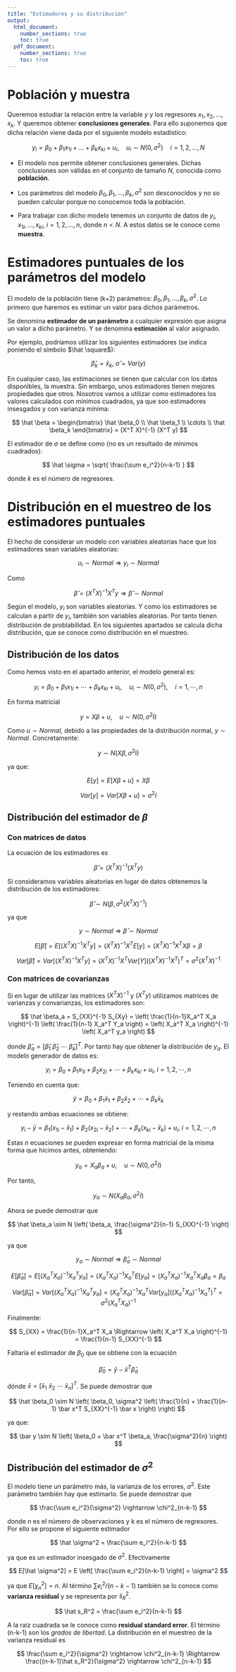 ```yaml
---
title: "Estimadores y su distribución"
output: 
  html_document:
    number_sections: true
    toc: true
  pdf_document:
    number_sections: true
    toc: true
---
```


# Población y muestra

Queremos estudiar la relación entre la variable $y$ y los regresores $x_1, x_2, \ldots, x_k$. Y queremos obtener **conclusiones generales**. Para ello suponemos que dicha relación viene dada por el siguiente modelo estadístico:

$$
y_i = \beta_0 + \beta_1 x_{1i} + \ldots + \beta_k x_{ki} + u_i, \quad u_i \sim N(0,\sigma^2) \quad i = 1,2, \ldots,N
$$

- El modelo nos permite obtener conclusiones generales. Dichas conclusiones son válidas en el conjunto de tamaño $N$, conocida como **población**.

- Los parámetros del modelo $\beta_0, \beta_1, \ldots, \beta_k, \sigma^2$ son desconocidos y no so pueden calcular porque no conocemos toda la población.

- Para trabajar con dicho modelo tenemos un conjunto de datos de $y_i, x_{1i}, \ldots, x_{ki}, \ i = 1,2, \ldots, n$, donde $n < N$. A estos datos se le conoce como **muestra**. 


# Estimadores puntuales de los parámetros del modelo

El modelo de la población tiene (k+2) parámetros: $\beta_0, \beta_1, \ldots, \beta_k, \sigma^2$. Lo primero que haremos es estimar un valor para dichos parámetros.

Se denomina **estimador de un parámetro** a cualquier expresión que asigna un valor a dicho parámetro. Y se denomina **estimación** al valor asignado.

Por ejemplo, podríamos utilizar los siguientes estimadores (se indica poniendo el símbolo $\hat \square$):

$$
\hat \beta_k = \bar x_{k}, \ \hat \sigma = Var(y)
$$

En cualquier caso, las estimaciones se tienen que calcular con los datos disponibles, la muestra. Sin embargo, unos estimadores tienen mejores propiedades que otros. Nosotros vamos a utilizar como estimadores los valores calculados con mínimos cuadrados, ya que son estimadores insesgados y con varianza mínima:

$$
\hat \beta =
\begin{bmatrix}
\hat \beta_0 \\ 
\hat \beta_1 \\
\cdots
\\
\hat \beta_k
\end{bmatrix}
=
(X^T X)^{-1} (X^T y)
$$

El estimador de $\sigma$ se define como (no es un resultado de mínimos cuadrados):

$$
\hat \sigma = \sqrt{ \frac{\sum e_i^2}{n-k-1} }
$$

donde $k$ es el número de regresores.

# Distribución en el muestreo de los estimadores puntuales

El hecho de considerar un modelo con variables aleatorias hace que los estimadores sean variables aleatorias:

$$
u_i \sim Normal \Rightarrow y_i \sim Normal
$$

Como

$$
\hat \beta = (X^T X)^{-1} X^T y \Rightarrow \hat \beta \sim Normal
$$

Según el modelo, $y_i$ son variables aleatorias. Y como los estimadores se calculan a partir de $y_i$, también son variables aleatorias. Por tanto tienen distribución de problabilidad. En los siguientes apartados se calcula dicha distribución, que se conoce como distribución en el muestreo.

## Distribución de los datos

Como hemos visto en el apartado anterior, el modelo general es:

$$
y_i = \beta_0 + \beta_1 x_{1i} + \cdots + \beta_k x_{ki} + u_i, \quad u_i \sim N(0,\sigma^2), \quad i = 1,\cdots,n
$$

En forma matricial

$$
y = X \beta + u, \quad u \sim N(0,\sigma^2 \mathrm{I})
$$

Como $u \sim Normal$, debido a las propiedades de la distribución normal, $y \sim Normal$. Concretamente:

$$
y \sim N(X \beta, \sigma^2 \mathrm{I})
$$

ya que:

$$
E[y] = E[ X\beta + u] = X \beta
$$

$$
Var[y] = Var[ X\beta + u] =  \sigma^2 I
$$


## Distribución del estimador de $\beta$


### Con matrices de datos

La ecuación de los estimadores es

$$
\hat \beta
=
(X^T X)^{-1} (X^T y)
$$

Si consideramos variables aleatorias en lugar de datos obtenemos la distribución de los estimadores:

$$
\hat \beta \sim N(\beta, \sigma^2 (X^T X)^{-1})
$$

ya que 

$$y \sim Normal \Rightarrow \hat \beta \sim Normal$$

$$
E[\hat \beta] = E[(X^TX)^{-1}X^T y] = (X^TX)^{-1}X^T E[y] = (X^TX)^{-1}X^T X\beta = \beta
$$

$$
Var[\hat \beta] = Var[(X^TX)^{-1}X^T y] = (X^TX)^{-1}X^T Var[Y] ((X^TX)^{-1}X^T)^T = \sigma^2 (X^TX)^{-1}
$$

### Con matrices de covarianzas

Si en lugar de utilizar las matrices $(X^TX)^{-1}$ y $(X^T y)$ utilizamos matrices de varianzas y convarianzas, los estimadores son:

$$
\hat \beta_a = S_{XX}^{-1} S_{Xy} = \left( \frac{1}{n-1}X_a^T X_a \right)^{-1}  \left( \frac{1}{n-1} X_a^T Y_a \right) = \left( X_a^T X_a \right)^{-1}  \left( X_a^T y_a \right)
$$

donde $\hat \beta_a = [\hat \beta_1 \ \hat \beta_2 \ \cdots \ \hat \beta_k]^T$. Por tanto hay que obtener la distribución de $y_a$. El modelo generador de datos es:

$$
y_i = \beta_0 + \beta_1 x_{1i} + \beta_2 x_{2i} + \cdots + \beta_k x_{ki} + u_i, \ i = 1,2,\cdots,n
$$

Teniendo en cuenta que:

$$
\bar y = \beta_0 + \beta_1 \bar x_{1} + \beta_2 \bar x_{2} + \cdots + \beta_k \bar x_{k}
$$

y restando ambas ecuaciones se obtiene:

$$
y_i - \bar y = \beta_1 (x_{1i} - \bar x_{1}) + \beta_2 (x_{2i} - \bar x_{2}) + \cdots + \beta_k (x_{ki} - \bar x_{k}) + u_i, \ i = 1,2,\cdots,n
$$

Estas *n* ecuaciones se pueden expresar en forma matricial de la misma forma que hicimos antes, obteniendo:

$$
y_a = X_a \beta_a + u, \quad u \sim N(0,\sigma^2 I)
$$

Por tanto, 

$$
y_a \sim N \left( X_a \beta_a, \sigma^2I \right)
$$

Ahora se puede demostrar que

$$
\hat \beta_a \sim N \left( \beta_a, \frac{\sigma^2}{n-1} S_{XX}^{-1} \right)
$$

ya que 

$$y_a \sim Normal \Rightarrow \hat \beta_a \sim Normal$$

$$
E[\hat \beta_a] = E[(X_a^T X_a)^{-1}X_a^T y_a] = (X_a^T X_a)^{-1}X_a^T E[y_a] = (X_a^T X_a)^{-1}X_a^T X_a \beta_a = \beta_a
$$

$$
Var[\hat \beta_a] = Var[(X_a^T X_a)^{-1}X_a^T y_a] = (X_a^T X_a)^{-1}X_a^T Var[y_a] ((X_a^T X_a)^{-1}X_a^T)^T = \sigma^2 (X_a^T X_a)^{-1}
$$

Finalmente:

$$
S_{XX} = \frac{1}{n-1}X_a^T X_a \Rightarrow \left( X_a^T X_a \right)^{-1} = \frac{1}{n-1} S_{XX}^{-1}
$$

Faltaría el estimador de $\beta_0$ que se obtiene con la ecuación

$$
\hat \beta_0 = \bar y - \bar x^T \hat \beta_a
$$

dónde $\bar x = [\bar x_1 \ \bar x_2 \ \cdots \ \bar x_n]^T$. Se puede demostrar que

$$
\hat \beta_0 \sim N \left( \beta_0, \sigma^2 \left( \frac{1}{n} + \frac{1}{n-1} \bar x^T S_{XX}^{-1} \bar x \right) \right)
$$

ya que:

$$
\bar y \sim N \left( \beta_0 + \bar x^T \beta_a, \frac{\sigma^2}{n} \right)
$$

## Distribución del estimador de $\sigma^2$

El modelo tiene un parámetro más, la varianza de los errores, $\sigma^2$. Este parámetro también hay que estimarlo. Se puede demostrar que 

$$
\frac{\sum e_i^2}{\sigma^2} \rightarrow \chi^2_{n-k-1}
$$

donde n es el número de observaciones y k es el número de regresores. Por ello se propone el siguiente estimador 

$$
\hat \sigma^2 = \frac{\sum e_i^2}{n-k-1}
$$

ya que es un estimador insesgado de $\sigma^2$.  Efectivamente

$$
E[\hat \sigma^2] = E \left[ \frac{\sum e_i^2}{n-k-1} \right] = \sigma^2
$$

ya que $E[\chi^2_n] = n$. Al término $\sum e_i^2/(n-k-1)$ también se lo conoce como **varianza residual** y se representa por $\hat s_R^2$. 

$$
\hat s_R^2 = \frac{\sum e_i^2}{n-k-1}
$$

A la raiz cuadrada se le conoce como **residual standard error**. El término (n-k-1) son los *grados de libertad*. La distribución en el muestreo de la varianza residual es

$$
\frac{\sum e_i^2}{\sigma^2} \rightarrow \chi^2_{n-k-1} \Rightarrow \frac{(n-k-1)\hat s_R^2}{\sigma^2} \rightarrow \chi^2_{n-k-1}
$$

